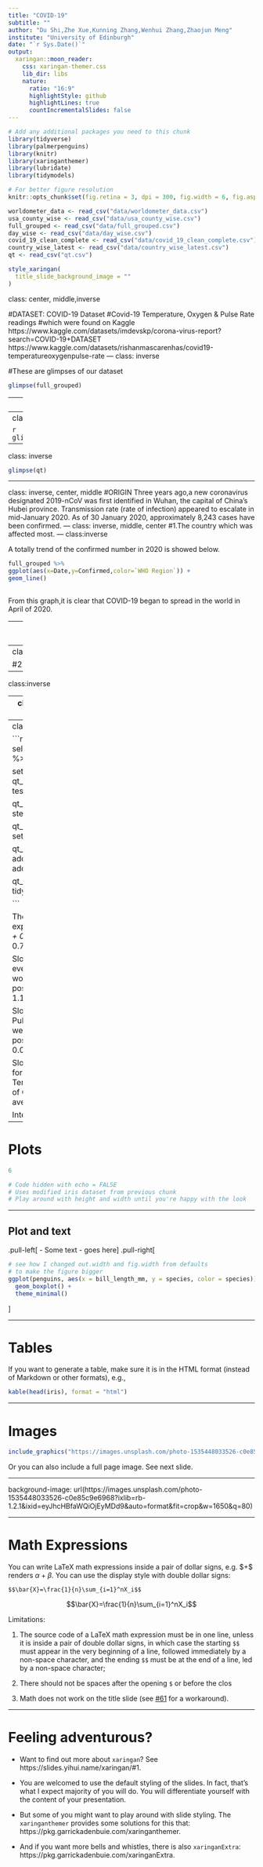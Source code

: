 ```yaml
---
title: "COVID-19"
subtitle: ""
author: "Du Shi,Zhe Xue,Kunning Zhang,Wenhui Zhang,Zhaojun Meng"
institute: "University of Edinburgh"
date: "`r Sys.Date()`"
output:
  xaringan::moon_reader:
    css: xaringan-themer.css
    lib_dir: libs
    nature:
      ratio: "16:9"
      highlightStyle: github
      highlightLines: true
      countIncrementalSlides: false
---
```


```r
# Add any additional packages you need to this chunk
library(tidyverse)
library(palmerpenguins)
library(knitr)
library(xaringanthemer)
library(lubridate)
library(tidymodels)
```

```r
# For better figure resolution
knitr::opts_chunk$set(fig.retina = 3, dpi = 300, fig.width = 6, fig.asp = 0.618, out.width = "80%")
```

```r
worldometer_data <- read_csv("data/worldometer_data.csv")
usa_county_wise <- read_csv("data/usa_county_wise.csv")
full_grouped <- read_csv("data/full_grouped.csv")
day_wise <- read_csv("data/day_wise.csv")
covid_19_clean_complete <- read_csv("data/covid_19_clean_complete.csv")
country_wise_latest <- read_csv("data/country_wise_latest.csv")
qt <- read_csv("qt.csv")
```

```r
style_xaringan(
  title_slide_background_image = ""
)
```

class: center, middle,inverse

#DATASET: COVID-19 Dataset
#Covid-19 Temperature, Oxygen & Pulse Rate readings
#which were found on Kaggle
https://www.kaggle.com/datasets/imdevskp/corona-virus-report?search=COVID-19+DATASET
https://www.kaggle.com/datasets/rishanmascarenhas/covid19-temperatureoxygenpulse-rate
---
class: inverse

#These are glimpses of our dataset

```r
glimpse(full_grouped)
```
---
class: inverse

```r
glimpse(country_wise_latest)
```
---
class: inverse

```r
glimpse(usa_county_wise)
```

---
class: inverse

```r
glimpse(qt)
```
---

class: inverse, center, middle
#ORIGIN
Three years ago,a new coronavirus designated 2019-nCoV was first identified in Wuhan, the capital of China's Hubei province.
Transmission rate (rate of infection) appeared to escalate in mid-January 2020.
As of 30 January 2020, approximately 8,243 cases have been confirmed.
---
class: inverse, middle, center
#1.The country which was affected most.
---
class:inverse

A totally trend of the confirmed number in 2020 is showed below.
```r
full_grouped %>%
ggplot(aes(x=Date,y=Confirmed,color=`WHO Region`)) +
geom_line()
       
```

From this graph,it is clear that COVID-19 began to spread in the world in April of 2020.



---
class:inverse
Top 15 countries


```r
country_wise_latest %>%
  arrange(desc(Confirmed)) %>%
  slice(1:15) %>%
  ggplot(aes(x = Confirmed , y = reorder(`Country/Region`,Confirmed),fill = `WHO Region`)) +
  geom_col()+
  geom_text(aes(label = Confirmed), 
            vjust = 0,
            size = 3,
            colour = "black") +
  labs(title = "Confirmed Cases Worldwide",
       y = "Country",
       x = "Number of confirmed")
```




---
class:inverse,middle,center

#2.



---
class:inverse

---
class:inverse,middle,center
#3.Predicting the probability of COVID-19 positive

---
class:inverse

```r
qt <- qt %>%
  select(Oxygen,PulseRate,Temperature,Result) %>%
  drop_na()

set.seed(1234)
qt_split <- initial_split(qt)
qt_train <- training(qt_split)
qt_test  <- testing(qt_split)

qt_rec_1 <- recipe(Result ~ ., data = qt)%>%
  step_dummy(all_nominal(), -all_outcomes())

qt_spec_1 <- logistic_reg() %>% 
  set_engine("glm")
  
qt_wflow_1 <- workflow() %>% 
  add_model(qt_spec_1) %>% 
  add_recipe(qt_rec_1)

qt_fit_1 <- qt_wflow_1%>% 
fit(data = qt_train)
tidy(qt_fit_1)


```

The probability of COVID-19 positive = exp(32.38560261 + (-1.14948473)*Oxygen + 0.01447323*Pulse Rate + 0.72863310*Temperature)

Slope - Oxygen: All else held constant, for every one percent increase in Oxygen, we would expect the probability of COVID-19 positive to be lower, on average, by 1.14948473 percent.

Slope - Pulse Rate: All else held constant,the Pulse Rate increases by 1 beat per minute, we would expect the probability of COVID-19 positive to be higher, on average, by 0.01447323 percent.

Slope - Temperature: All else held constant, for every one degree Fahrenheit increase in Temperature, we would expect the probability of COVID-19 positive to be higher, on average, by 0.72863310 percent.

Intercept: Doesn't make sense in context.
---

# Plots 

```r
6
```

```r
# Code hidden with echo = FALSE
# Uses modified iris dataset from previous chunk
# Play around with height and width until you're happy with the look

```

---

## Plot and text

.pull-left[
- Some text
- goes here
]
.pull-right[
```r
# see how I changed out.width and fig.width from defaults
# to make the figure bigger
ggplot(penguins, aes(x = bill_length_mm, y = species, color = species)) +
  geom_boxplot() +
  theme_minimal()
```
]

---

# Tables

If you want to generate a table, make sure it is in the HTML format (instead of Markdown or other formats), e.g.,

```r
kable(head(iris), format = "html")
```

---

# Images

```r
include_graphics("https://images.unsplash.com/photo-1535448033526-c0e85c9e6968?ixlib=rb-1.2.1&ixid=eyJhcHBfaWQiOjEyMDd9&auto=format&fit=crop&w=1650&q=80")
```

Or you can also include a full page image. See next slide.

---

background-image: url(https://images.unsplash.com/photo-1535448033526-c0e85c9e6968?ixlib=rb-1.2.1&ixid=eyJhcHBfaWQiOjEyMDd9&auto=format&fit=crop&w=1650&q=80)

---

# Math Expressions

You can write LaTeX math expressions inside a pair of dollar signs, e.g. &#36;\alpha+\beta$ renders $\alpha+\beta$. You can use the display style with double dollar signs:

```
$$\bar{X}=\frac{1}{n}\sum_{i=1}^nX_i$$
```

$$\bar{X}=\frac{1}{n}\sum_{i=1}^nX_i$$

Limitations:

1. The source code of a LaTeX math expression must be in one line, unless it is inside a pair of double dollar signs, in which case the starting `$$` must appear in the very beginning of a line, followed immediately by a non-space character, and the ending `$$` must be at the end of a line, led by a non-space character;

1. There should not be spaces after the opening `$` or before the clos
1. Math does not work on the title slide (see [#61](https://github.com/yihui/xaringan/issues/61) for a workaround).

---

# Feeling adventurous?

- Want to find out more about `xaringan`? See https://slides.yihui.name/xaringan/#1.

- You are welcomed to use the default styling of the slides. In fact, that's what I expect majority of you will do. You will differentiate yourself with the content of your presentation.

- But some of you might want to play around with slide styling. The 
`xaringanthemer` provides some solutions for this that: https://pkg.garrickadenbuie.com/xaringanthemer.

- And if you want more bells and whistles, there is also `xaringanExtra`: https://pkg.garrickadenbuie.com/xaringanExtra.
